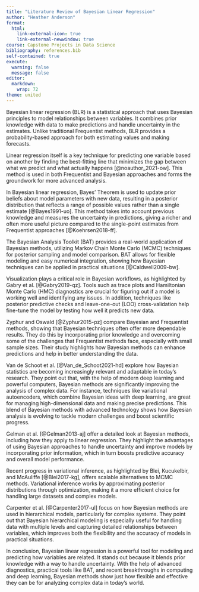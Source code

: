 ```yaml
---
title: "Literature Review of Bayesian Linear Regression"
author: "Heather Anderson"
format:
  html:
    link-external-icon: true
    link-external-newwindow: true
course: Capstone Projects in Data Science
bibliography: references.bib
self-contained: true
execute: 
  warning: false
  message: false
editor: 
  markdown: 
    wrap: 72
theme: united
---
```


Bayesian linear regression (BLR) is a statistical approach that uses
Bayesian principles to model relationships between variables. It
combines prior knowledge with data to make predictions and handle
uncertainty in the estimates. Unlike traditional Frequentist methods,
BLR provides a probability-based approach for both estimating values and
making forecasts.

Linear regression itself is a key technique for predicting one variable
based on another by finding the best-fitting line that minimizes the gap
between what we predict and what actually happens [@noauthor_2021-ow].
This method is used in both Frequentist and Bayesian approaches and
forms the groundwork for more advanced analysis.

In Bayesian linear regression, Bayes' Theorem is used to update prior
beliefs about model parameters with new data, resulting in a posterior
distribution that reflects a range of possible values rather than a
single estimate [@Bayes1991-uo]. This method takes into account previous
knowledge and measures the uncertainty in predictions, giving a richer
and often more useful picture compared to the single-point estimates
from Frequentist approaches [@Koehrsen2018-ff].

The Bayesian Analysis Toolkit (BAT) provides a real-world application of
Bayesian methods, utilizing Markov Chain Monte Carlo (MCMC) techniques
for posterior sampling and model comparison. BAT allows for flexible
modeling and easy numerical integration, showing how Bayesian techniques
can be applied in practical situations [@Caldwell2009-bw].

Visualization plays a critical role in Bayesian workflows, as
highlighted by Gabry et al. [@Gabry2019-qz]. Tools such as trace plots
and Hamiltonian Monte Carlo (HMC) diagnostics are crucial for figuring
out if a model is working well and identifying any issues. In addition,
techniques like posterior predictive checks and leave-one-out (LOO)
cross-validation help fine-tune the model by testing how well it
predicts new data.

Zyphur and Oswald [@Zyphur2015-pz] compare Bayesian and Frequentist
methods, showing that Bayesian techniques often offer more dependable
results. They do this by incorporating prior knowledge and overcoming
some of the challenges that Frequentist methods face, especially with
small sample sizes. Their study highlights how Bayesian methods can
enhance predictions and help in better understanding the data.

Van de Schoot et al. [@Van_de_Schoot2021-hd] explore how Bayesian
statistics are becoming increasingly relevant and adaptable in today’s
research. They point out that, with the help of modern deep learning and
powerful computers, Bayesian methods are significantly improving the
analysis of complex data. For instance, techniques like variational
autoencoders, which combine Bayesian ideas with deep learning, are great
for managing high-dimensional data and making precise predictions. This
blend of Bayesian methods with advanced technology shows how Bayesian
analysis is evolving to tackle modern challenges and boost scientific
progress.

Gelman et al. [@Gelman2013-aj] offer a detailed look at Bayesian
methods, including how they apply to linear regression. They highlight
the advantages of using Bayesian approaches to handle uncertainty and
improve models by incorporating prior information, which in turn boosts
predictive accuracy and overall model performance.

Recent progress in variational inference, as highlighted by Blei,
Kucukelbir, and McAuliffe [@Blei2017-kg], offers scalable alternatives
to MCMC methods. Variational inference works by approximating posterior
distributions through optimization, making it a more efficient choice
for handling large datasets and complex models.

Carpenter et al. [@Carpenter2017-ul] focus on how Bayesian methods are
used in hierarchical models, particularly for complex systems. They
point out that Bayesian hierarchical modeling is especially useful for
handling data with multiple levels and capturing detailed relationships
between variables, which improves both the flexibility and the accuracy
of models in practical situations.

In conclusion, Bayesian linear regression is a powerful tool for
modeling and predicting how variables are related. It stands out because
it blends prior knowledge with a way to handle uncertainty. With the
help of advanced diagnostics, practical tools like BAT, and recent
breakthroughs in computing and deep learning, Bayesian methods show just
how flexible and effective they can be for analyzing complex data in
today’s world.
